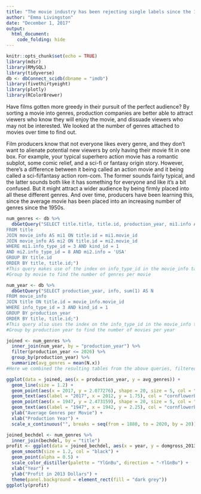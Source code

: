 ```yaml
---
title: "The movie industry has been rejecting single labels since the 1950s"
author: "Emma Livingston"
date: "December 1, 2017"
output:
  html_document:
    code_folding: hide
---
```



```r
knitr::opts_chunk$set(echo = TRUE)
library(mdsr)
library(RMySQL)
library(tidyverse)
db <- dbConnect_scidb(dbname = "imdb")
library(fivethirtyeight)
library(plotly)
library(RColorBrewer)
```

Have films gotten more greedy in their pursuit of the perfect audience? By sorting a movie into genres, production companies are better able to attract viewers who know they will enjoy the movie, and dissuade viewers who may not be interested. We looked at the number of genres attached to movies over time to find out.

Film producers know that not everyone likes every genre, and they don't want to alienate potential new viewers by only having their movie fit in one box. For example, your typical superhero action movie has a romantic subplot, some comic relief, and a sci-fi or fantasy origin story. However, there's a difference between it being called an action movie and it being called a sci-fi/fantasy action rom-com. The former sounds fairly typical, and the latter sounds both like it has something for everyone and like it's a bit confused. But it might attract a wider audience by being firmly placed into all these different genres. And over time, producers have been learning this, since the average movie has been placed into an increasing number of genres since the 1950s.

```r
num_genres <- db %>%
  dbGetQuery("SELECT title.title, title.id, production_year, mi1.info AS genre, mi2.info AS country, sum(1) AS N
FROM title
JOIN movie_info AS mi1 ON title.id = mi1.movie_id
JOIN movie_info AS mi2 ON title.id = mi2.movie_id
WHERE mi1.info_type_id = 3 AND kind_id = 1 
AND mi2.info_type_id = 8 AND mi2.info = 'USA'
GROUP BY title.id
ORDER BY title, title.id;")
#This query makes use of the index on info_type_id in the movie_info table
#Group by movie to find the number of genres per movie

num_year <- db %>%
  dbGetQuery("SELECT production_year, info, sum(1) AS N
FROM movie_info
JOIN title ON title.id = movie_info.movie_id
WHERE info_type_id = 3 AND kind_id = 1
GROUP BY production_year
ORDER BY title, title.id;")
#This query also uses the index on the info_type_id in the movie_info table
#Group by production year to find the number of movies per year

joined <- num_genres %>%
  inner_join(num_year, by = "production_year") %>%
  filter(production_year <= 2026) %>%
  group_by(production_year) %>%
  summarize(avg_genres = mean(N.x))
#Here we combined the resulting tables from the above queries, filtered out any film with a production year greater than 2026 (because of the \href{http://www.imdb.com/title/tt5174640/}{film to be released in 2115}), and found the average number of genres per year.

ggplot(data = joined, aes(x = production_year, y = avg_genres)) +
  geom_line(size = 1.2) +
  geom_point(aes(x = 2017, y = 2.077276), shape = 20, size = 5, col = "cornflowerblue") +
  geom_text(aes(label = "2017", x = 2012, y = 1.75), col = "cornflowerblue") +
  geom_point(aes(x = 1947, y = 2.473159), shape = 20, size = 5, col = "cornflowerblue") +
  geom_text(aes(label = "1947", x = 1942, y = 2.25), col = "cornflowerblue") +
  ylab("Average Genres per Movie") +
  xlab("Production Year") +
  scale_x_continuous("", breaks = seq(from = 1880, to = 2020, by = 20))
``` 

```r
joined_bechdel <- num_genres %>%
  inner_join(bechdel, by = "title")
profit <- ggplot(data = joined_bechdel, aes(x = year, y = domgross_2013 - budget_2013, color = N, label = title)) +
  geom_smooth(size = 1.2, col = "black") +
  geom_point(alpha = 0.5) +
  scale_color_distiller(palette = "YlGnBu", direction = "-YlGnBu") +
  xlab("Year") +
  ylab("Profit in 2013 Dollars") +
  theme(panel.background = element_rect(fill = "dark grey"))
ggplotly(profit)
```

